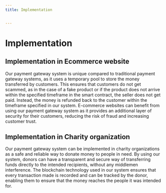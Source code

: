 ---
title: Implementation


---
# Implementation
## Implementation in Ecommerce website
Our payment gateway system is unique compared to traditional payment gateway systems, as it uses a temporary pool to store the money transferred by customers. This ensures that customers do not get scammed, as in the case of a fake product or if the product does not arrive within the specified timeframe in the smart contract, the seller does not get paid. Instead, the money is refunded back to the customer within the timeframe specified in our system. E-commerce websites can benefit from using our payment gateway system as it provides an additional layer of security for their customers, reducing the risk of fraud and increasing customer trust.
## Implementation in Charity organization
Our payment gateway system can be implemented in charity organizations as a safe and reliable way to donate money to people in need. By using our system, donors can have a transparent and secure way of transferring funds directly to the intended recipients, without any middlemen interference. The blockchain technology used in our system ensures that every transaction made is recorded and can be tracked by the donor, enabling them to ensure that the money reaches the people it was intended for.